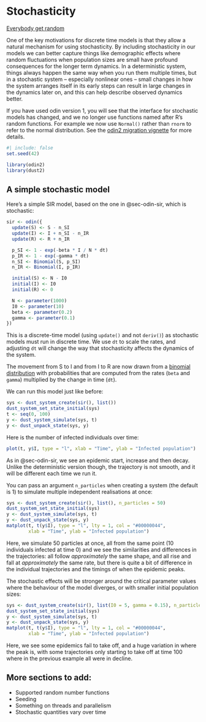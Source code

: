 # Stochasticity {#sec-stochasticity}

[Everybody get random](https://www.youtube.com/watch?v=8MvMRdX2k5g)

One of the key motivations for discrete time models is that they allow a natural mechanism for using stochasticity.  By including stochasticity in our models we can better capture things like demographic effects where random fluctuations when population sizes are small have profound consequences for the longer term dynamics.  In a deterministic system, things always happen the same way when you run them multiple times, but in a stochastic system -- especially nonlinear ones -- small changes in how the system arranges itself in its early steps can result in large changes in the dynamics later on, and this can help describe observed dynamics better.

::: {.callout-note}
If you have used odin version 1, you will see that the interface for stochastic models has changed, and we no longer use functions named after R's random functions.  For example we now use `Normal()` rather than `rnorm` to refer to the normal distribution.  See the [odin2 migration vignette](https://mrc-ide.github.io/odin2/articles/migrating.html) for more details.
:::

```r
#| include: false
set.seed(42)
```

```r
library(odin2)
library(dust2)
```

## A simple stochastic model {#sec-stochastic-sir}

Here's a simple SIR model, based on the one in @sec-odin-sir, which is stochastic:

```r
sir <- odin({
  update(S) <- S - n_SI
  update(I) <- I + n_SI - n_IR
  update(R) <- R + n_IR

  p_SI <- 1 - exp(-beta * I / N * dt)
  p_IR <- 1 - exp(-gamma * dt)
  n_SI <- Binomial(S, p_SI)
  n_IR <- Binomial(I, p_IR)

  initial(S) <- N - I0
  initial(I) <- I0
  initial(R) <- 0

  N <- parameter(1000)
  I0 <- parameter(10)
  beta <- parameter(0.2)
  gamma <- parameter(0.1)
})
```

This is a discrete-time model (using `update()` and not `deriv()`) as stochastic models must run in discrete time.  We use `dt` to scale the rates, and adjusting `dt` will change the way that stochasticity affects the dynamics of the system.

The movement from S to I and from I to R are now drawn from a [binomial distribution](https://en.wikipedia.org/wiki/Binomial_distribution) with probabilities that are computed from the rates (`beta` and `gamma`) multiplied by the change in time (`dt`).

We can run this model just like before:

```r
sys <- dust_system_create(sir(), list())
dust_system_set_state_initial(sys)
t <- seq(0, 100)
y <- dust_system_simulate(sys, t)
y <- dust_unpack_state(sys, y)
```

Here is the number of infected individuals over time:

```r
plot(t, y$I, type = "l", xlab = "Time", ylab = "Infected population")
```

As in @sec-odin-sir, we see an epidemic start, increase and then decay.  Unlike the deterministic version though, the trajectory is not smooth, and it will be different each time we run it.

You can pass an argument `n_particles` when creating a system (the default is 1) to simulate multiple independent realisations at once:

```r
sys <- dust_system_create(sir(), list(), n_particles = 50)
dust_system_set_state_initial(sys)
y <- dust_system_simulate(sys, t)
y <- dust_unpack_state(sys, y)
matplot(t, t(y$I), type = "l", lty = 1, col = "#00000044",
        xlab = "Time", ylab = "Infected population")
```

Here, we simulate 50 particles at once, all from the same point (10 individuals infected at time 0) and we see the similarities and differences in the trajectories: all follow *approximately* the same shape, and all rise and fall at *approximately* the same rate, but there is quite a bit of difference in the individual trajectories and the timings of when the epidemic peaks.

The stochastic effects will be stronger around the critical parameter values where the behaviour of the model diverges, or with smaller initial population sizes:

```r
sys <- dust_system_create(sir(), list(I0 = 5, gamma = 0.15), n_particles = 50)
dust_system_set_state_initial(sys)
y <- dust_system_simulate(sys, t)
y <- dust_unpack_state(sys, y)
matplot(t, t(y$I), type = "l", lty = 1, col = "#00000044",
        xlab = "Time", ylab = "Infected population")
```

Here, we see some epidemics fail to take off, and a huge variation in where the peak is, with some trajectories only starting to take off at time 100 where in the previous example all were in decline.

## More sections to add:

* Supported random number functions
* Seeding
* Something on threads and parallelism
* Stochastic quantities vary over time
